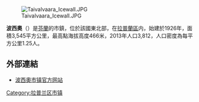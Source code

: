 [[Image:Taivalvaara_Icewall.JPG|thumb]]

'''波西奧'''（{{lang-fi|Posio}}）是[[芬蘭|芬蘭]]的市鎮，位於該國東北部，在[[拉普蘭區|拉普蘭區]]内，始建於1926年，面積3,545平方公里，最高點海拔高度466米，2013年人口3,812，人口密度為每平方公里1.25人。

==外部連結==
{{commonscat|Posio}}
*[http://www.posio.fi/ 波西奧市镇官方网站] {{Wayback|url=http://www.posio.fi/ |date=20210312051252 }} {{fi}}

{{Finland-geo-stub}}
{{拉普蘭區}}

[[Category:拉普兰区市镇|Category:拉普兰区市镇]]